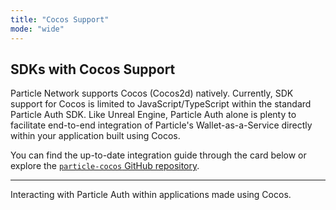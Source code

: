 ```yaml
---
title: "Cocos Support"
mode: "wide"
---
```


## SDKs with Cocos Support

Particle Network supports Cocos (Cocos2d) natively. Currently, SDK support for Cocos is limited to JavaScript/TypeScript within the standard Particle Auth SDK. Like Unreal Engine, Particle Auth alone is plenty to facilitate end-to-end integration of Particle's Wallet-as-a-Service directly within your application built using Cocos. 

You can find the up-to-date integration guide through the card below or explore the [`particle-cocos` GitHub repository](https://github.com/Particle-Network/particle-cocos/tree/mobile).

***

<CardGroup cols={1}>
  <Card title="Particle Auth" href="/api/auth/mobile-sdks/cocos">
    Interacting with Particle Auth within applications made using Cocos.
  </Card>
</CardGroup>